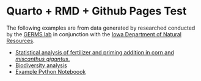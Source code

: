 # Quarto + RMD + Github Pages Test

The following examples are from data generated by researched conducted by the [GERMS lab](http://www.germslab.org/) in conjunction with the [Iowa Department of Natural Resources](https://www.iowadnr.gov/).

* [Statistical analysis of fertilizer and priming addition in corn and *miscanthus gigantus*.](statistics.html)
* [Biodiversity analysis](biodiversity.html)
* [Example Python Noteboook](sample_python.html)